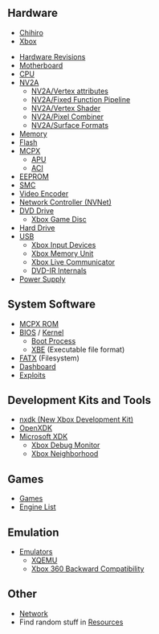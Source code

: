{{:Main Page/Header}}

== Hardware ==

* [[Chihiro]]
* [[Xbox]]

* [[Hardware Revisions]]
* [[Motherboard]]
* [[CPU]]
* [[NV2A]]
** [[NV2A/Vertex attributes]]
** [[NV2A/Fixed Function Pipeline]]
** [[NV2A/Vertex Shader]]
** [[NV2A/Pixel Combiner]]
** [[NV2A/Surface Formats]]
* [[Memory]]
* [[Flash]]
* [[MCPX]]
** [[APU]]
** [[ACI]]
* [[EEPROM]]
* [[SMC]]
* [[Video Encoder]]
* [[NVNet|Network Controller (NVNet)]]
* [[DVD Drive]]
** [[Xbox Game Disc]]
* [[Hard Drive]]
* [[USB]]
** [[Xbox Input Devices]]
** [[Xbox Memory Unit]]
** [[Xbox Live Communicator]] <!-- Maybe rename this to microphones later? -->
** [[DVD-IR Internals]]
* [[Power Supply]]

== System Software ==
* [[MCPX ROM]]
* [[BIOS]] / [[Kernel]]
** [[Boot Process]]
** [[XBE]] (Executable file format)
* [[FATX]] (Filesystem)
* [[Dashboard]]
* [[Exploits]]

== Development Kits and Tools ==
* [https://github.com/xqemu/nxdk nxdk (New Xbox Development Kit)]
* [[OpenXDK]]
* [[Microsoft XDK]]
** [[Xbox Debug Monitor]]
** [[Xbox Neighborhood]]

== Games ==
* [[:Category:Games|Games]]
* [[Engine List]]

== Emulation ==
* [[Emulators]]
** [[XQEMU]]
** [[Xbox 360 Backward Compatibility]]

== Other ==
* [[Network]]
* Find random stuff in [[Resources]]